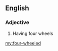 ==English==

===Adjective===
{{en-adj|head=[[four]]-[[wheeled]]|-}}

# Having four wheels

[[my:four-wheeled]]